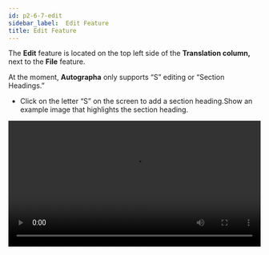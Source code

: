 ```yaml
---
id: p2-6-7-edit
sidebar_label:  Edit Feature
title: Edit Feature
---
```


The **Edit** feature is located on the top left side of the **Translation column,** next to the **File** feature.

At the moment, **Autographa** only supports “S” editing or “Section Headings.”

- Click on the letter “S” on the screen to add a section heading.Show an example image that highlights the section heading.

<video controls src="/autographaAssetsV2/how-to/edit.mov" width="100%" type="video/mov"/>

